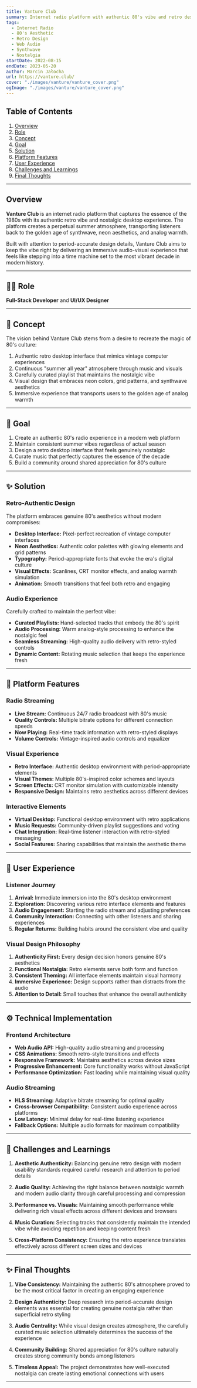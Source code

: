 ```yaml
---
title: Vanture Club
summary: Internet radio platform with authentic 80's vibe and retro desktop experience. Features continuous summer vibes, nostalgic aesthetics, and carefully curated music selection to transport listeners back to the golden age of synthwave and retro culture.
tags:
  - Internet Radio
  - 80's Aesthetic
  - Retro Design
  - Web Audio
  - Synthwave
  - Nostalgia
startDate: 2022-08-15
endDate: 2023-05-20
author: Marcin Jałocha
url: https://vanture.club/
cover: "./images/vanture/vanture_cover.png"
ogImage: "./images/vanture/vanture_cover.png"
---
```


## Table of Contents

1. [Overview](#overview)
2. [Role](#role)
3. [Concept](#concept)
4. [Goal](#goal)
5. [Solution](#solution)
6. [Platform Features](#platform-features)
7. [User Experience](#user-experience)
8. [Challenges and Learnings](#challenges-and-learnings)
9. [Final Thoughts](#final-thoughts)

---

## Overview

**Vanture Club** is an internet radio platform that captures the essence of the 1980s with its authentic retro vibe and nostalgic desktop experience. The platform creates a perpetual summer atmosphere, transporting listeners back to the golden age of synthwave, neon aesthetics, and analog warmth.

Built with attention to period-accurate design details, Vanture Club aims to keep the vibe right by delivering an immersive audio-visual experience that feels like stepping into a time machine set to the most vibrant decade in modern history.

---

## 👨‍💻 Role

**Full-Stack Developer** and **UI/UX Designer**

---

## 💭 Concept

The vision behind Vanture Club stems from a desire to recreate the magic of 80's culture:

1. Authentic retro desktop interface that mimics vintage computer experiences
2. Continuous "summer all year" atmosphere through music and visuals
3. Carefully curated playlist that maintains the nostalgic vibe
4. Visual design that embraces neon colors, grid patterns, and synthwave aesthetics
5. Immersive experience that transports users to the golden age of analog warmth

---

## 🎯 Goal

1. Create an authentic 80's radio experience in a modern web platform
2. Maintain consistent summer vibes regardless of actual season
3. Design a retro desktop interface that feels genuinely nostalgic
4. Curate music that perfectly captures the essence of the decade
5. Build a community around shared appreciation for 80's culture

---

## ✨ Solution

### Retro-Authentic Design

The platform embraces genuine 80's aesthetics without modern compromises:

- **Desktop Interface:** Pixel-perfect recreation of vintage computer interfaces
- **Neon Aesthetics:** Authentic color palettes with glowing elements and grid patterns
- **Typography:** Period-appropriate fonts that evoke the era's digital culture
- **Visual Effects:** Scanlines, CRT monitor effects, and analog warmth simulation
- **Animation:** Smooth transitions that feel both retro and engaging

### Audio Experience

Carefully crafted to maintain the perfect vibe:

- **Curated Playlists:** Hand-selected tracks that embody the 80's spirit
- **Audio Processing:** Warm analog-style processing to enhance the nostalgic feel
- **Seamless Streaming:** High-quality audio delivery with retro-styled controls
- **Dynamic Content:** Rotating music selection that keeps the experience fresh

---

## 🚀 Platform Features

### Radio Streaming

- **Live Stream:** Continuous 24/7 radio broadcast with 80's music
- **Quality Controls:** Multiple bitrate options for different connection speeds
- **Now Playing:** Real-time track information with retro-styled displays
- **Volume Controls:** Vintage-inspired audio controls and equalizer

### Visual Experience

- **Retro Interface:** Authentic desktop environment with period-appropriate elements
- **Visual Themes:** Multiple 80's-inspired color schemes and layouts
- **Screen Effects:** CRT monitor simulation with customizable intensity
- **Responsive Design:** Maintains retro aesthetics across different devices

### Interactive Elements

- **Virtual Desktop:** Functional desktop environment with retro applications
- **Music Requests:** Community-driven playlist suggestions and voting
- **Chat Integration:** Real-time listener interaction with retro-styled messaging
- **Social Features:** Sharing capabilities that maintain the aesthetic theme

---

## 👥 User Experience

### Listener Journey

1. **Arrival:** Immediate immersion into the 80's desktop environment
2. **Exploration:** Discovering various retro interface elements and features
3. **Audio Engagement:** Starting the radio stream and adjusting preferences
4. **Community Interaction:** Connecting with other listeners and sharing experiences
5. **Regular Returns:** Building habits around the consistent vibe and quality

### Visual Design Philosophy

1. **Authenticity First:** Every design decision honors genuine 80's aesthetics
2. **Functional Nostalgia:** Retro elements serve both form and function
3. **Consistent Theming:** All interface elements maintain visual harmony
4. **Immersive Experience:** Design supports rather than distracts from the audio
5. **Attention to Detail:** Small touches that enhance the overall authenticity

---

## ⚙️ Technical Implementation

### Frontend Architecture

- **Web Audio API:** High-quality audio streaming and processing
- **CSS Animations:** Smooth retro-style transitions and effects
- **Responsive Framework:** Maintains aesthetics across device sizes
- **Progressive Enhancement:** Core functionality works without JavaScript
- **Performance Optimization:** Fast loading while maintaining visual quality

### Audio Streaming

- **HLS Streaming:** Adaptive bitrate streaming for optimal quality
- **Cross-browser Compatibility:** Consistent audio experience across platforms
- **Low Latency:** Minimal delay for real-time listening experience
- **Fallback Options:** Multiple audio formats for maximum compatibility

---

## 🧪 Challenges and Learnings

1. **Aesthetic Authenticity:** Balancing genuine retro design with modern usability standards required careful research and attention to period details

2. **Audio Quality:** Achieving the right balance between nostalgic warmth and modern audio clarity through careful processing and compression

3. **Performance vs. Visuals:** Maintaining smooth performance while delivering rich visual effects across different devices and browsers

4. **Music Curation:** Selecting tracks that consistently maintain the intended vibe while avoiding repetition and keeping content fresh

5. **Cross-Platform Consistency:** Ensuring the retro experience translates effectively across different screen sizes and devices

---

## ✨ Final Thoughts

1. **Vibe Consistency:** Maintaining the authentic 80's atmosphere proved to be the most critical factor in creating an engaging experience

2. **Design Authenticity:** Deep research into period-accurate design elements was essential for creating genuine nostalgia rather than superficial retro styling

3. **Audio Centrality:** While visual design creates atmosphere, the carefully curated music selection ultimately determines the success of the experience

4. **Community Building:** Shared appreciation for 80's culture naturally creates strong community bonds among listeners

5. **Timeless Appeal:** The project demonstrates how well-executed nostalgia can create lasting emotional connections with users

---
